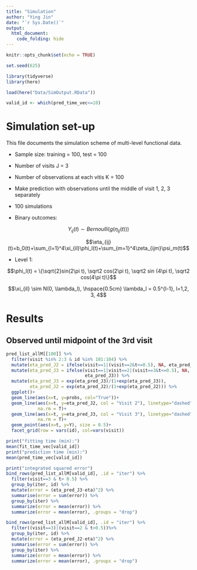```yaml
---
title: "Simulation"
author: "Ying Jin"
date: "`r Sys.Date()`"
output: 
  html_document:
    code_folding: hide
---
```


```r
knitr::opts_chunk$set(echo = TRUE)

set.seed(625)

library(tidyverse)
library(here)

load(here("Data/SimOutput.RData"))

valid_id <- which(pred_time_vec<=10)

```

# Simulation set-up

This file documents the simulation scheme of multi-level functional data. 

- Sample size: training = 100, test = 100
- Number of visits J = 3
- Number of observations at each vitis K = 100
- Make prediction with observations until the middle of visit 1, 2, 3 separately
- 100 simulations



- Binary outcomes: 

$$Y_{ij}(t) \sim Bernoulli(g(\eta_{ij}(t)))$$

$$\eta_{ij}(t)=b_0(t)+\sum_{l=1}^4\xi_{il}\phi_l(t)+\sum_{m=1}^4\zeta_{ijm}\psi_m(t)$$


- Level 1: 

$$\phi_l(t) = \{\sqrt{2}sin(2\pi t), \sqrt2 cos(2\pi t), \sqrt2 sin (4\pi t), \sqrt2 cos(4\pi t)\}$$

$$\xi_{il} \sim N(0, \lambda_l), \hspace{0.5cm} \lambda_l = 0.5^{l-1}, l=1,2, 3, 4$$

# Results

## Observed until midpoint of the 3rd visit

```r
pred_list_allM[[100]] %>%
  filter(visit %in% 2:3 & id %in% 101:104) %>% 
  mutate(eta_pred_J2 = ifelse(visit==1|(visit==2&t<=0.5), NA, eta_pred_J2)) %>%
  mutate(eta_pred_J3 = ifelse(visit==1|visit==2|(visit==3&t<=0.5), NA,
                              eta_pred_J3)) %>%
  mutate(eta_pred_J3 = exp(eta_pred_J3)/(1+exp(eta_pred_J3)),
         eta_pred_J2 = exp(eta_pred_J2)/(1+exp(eta_pred_J2))) %>% 
  ggplot()+
  geom_line(aes(x=t, y=probs, col="True"))+
  geom_line(aes(x=t, y=eta_pred_J2, col = "Visit 2"), linetype="dashed", 
            na.rm = T)+
  geom_line(aes(x=t, y=eta_pred_J3, col = "Visit 3"), linetype="dashed", 
            na.rm = T)+
  geom_point(aes(x=t, y=Y), size = 0.5)+
  facet_grid(row = vars(id), col=vars(visit))
```

```r
print("fitting time (min):")
mean(fit_time_vec[valid_id])
print("prediction time (min):")
mean(pred_time_vec[valid_id])
```

```r
print("integrated squared error")
bind_rows(pred_list_allM[valid_id], .id = "iter") %>% 
  filter(visit==3 & t> 0.5) %>%
  group_by(iter, id) %>% 
  mutate(error = (eta_pred_J3-eta)^2) %>%
  summarise(error = sum(error)) %>% 
  group_by(iter) %>% 
  summarize(error = mean(error)) %>% 
  summarize(error = mean(error), .groups = "drop")

bind_rows(pred_list_allM[valid_id], .id = "iter") %>% 
  filter((visit==3)|(visit==2 & t>0.5))%>%
  group_by(iter, id) %>% 
  mutate(error = (eta_pred_J2-eta)^2) %>%
  summarise(error = sum(error)) %>% 
  group_by(iter) %>% 
  summarize(error = mean(error)) %>% 
  summarize(error = mean(error), .groups = "drop")
```

